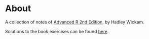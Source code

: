 # About {.unnumbered}

A collection of notes of [Advanced R 2nd Edition](https://adv-r.hadley.nz/), by Hadley Wickam.

Solutions to the book exercises can be found [here](https://advanced-r-solutions.rbind.io/).
